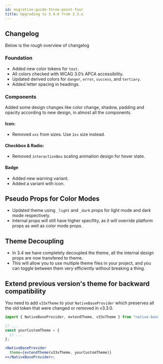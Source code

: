 ```yaml
---
id: migration-guide-three-point-four
title: Upgrading to 3.4.0 from 3.3.x
---
```


<!-- As we continue to improve NativeBase v3 we got a lot of feature requests and we also revamped our theme to make it more consistent, easy to understand, optimized and promote good practices while writing code.

To do that we had to make some changes to our theme in `v3.3.0`. These are breaking changes if you are using some of the tokens in your project. To make it easy for you to upgrade, we are providing changelog: -->

## Changelog

Below is the rough overview of changelog

### Foundation

- Added new color tokens for `text`.
- All colors checked with WCAG 3.0’s APCA accessibility.
- Updated derived colors for `danger`, `error`, `success`, and `tertiary`.
- Added letter spacing in headings.

### Components

<!-- #### Color Changes:

- Updated color changes as per new design in the components mentioned below:
- `Alert`, `Progress`, `Spinner`, `Alert Dialog`, `Popover`, `Menu`, `Tooltip`, `Slider`, `Radio`, `Checkbox`, `Link`, `Actionsheet`, `Fab`, `Badge`, `Button`, `Icon Button`,

#### Shadow:

- Added `Shadow` for few components mentioned below:
- `Alert Dialog`, `Popover`, `Menu`, `Tooltip`, `Slider` -->

Added some design changes like color change, shadow, padding and opacity according to new design, in almost all the components.

#### Icon:

- Removed `xxs` from sizes. Use `2xs` size instead.

#### Checkbox & Radio:

- Removed `interactionBox` scaling animation design for hover state.

#### Badge

- Added new warning variant.
- Added a variant with icon.

## Pseudo Props for Color Modes

- Updated theme using `_light` and `_dark` props for light mode and dark mode respectively.
- Internal props will still have higher specifity, as it will override platform props as well as color mode props.

## Theme Decoupling

- In 3.4 we have completely decoupled the theme, all the internal design props are now transfered to theme.
- This will allow you to use multiple theme files in your project, and you can toggle between them very efficiently without breaking a thing.

## Extend previous version's theme for backward compatibility

You need to add `v33xTheme` to your `NativeBaseProvider` which preserves all the old token that were changed or removed in v3.3.0.

```jsx
import { NativeBaseProvider, extendTheme, v33xTheme } from "native-base";

// ...
const yourCustomTheme = {
  // ...
};

<NativeBaseProvider
  theme={extendTheme(v33xTheme, yourCustomTheme)}
></NativeBaseProvider>;
```
